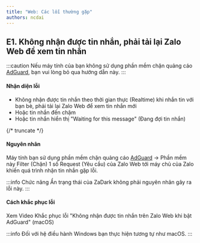 ```yaml
---
title: "Web: Các lỗi thường gặp"
authors: ncdai
---
```


## E1. Không nhận được tin nhắn, phải tải lại Zalo Web để xem tin nhắn

:::caution
Nếu máy tính của bạn không sử dụng phần mềm chặn quảng cáo [AdGuard](https://adguard.com/), bạn vui lòng bỏ qua hướng dẫn này.
:::

#### Nhận diện lỗi

* Không nhận được tin nhắn theo thời gian thực (Realtime) khi nhắn tin với bạn bè, phải tải lại Zalo Web để xem tin nhắn mới
* Hoặc tin nhắn đến chậm
* Hoặc tin nhắn hiển thị "Waiting for this message" (Đang đợi tin nhắn)

{/* truncate */}

#### Nguyên nhân

Máy tính bạn sử dụng phần mềm chặn quảng cáo [AdGuard](https://adguard.com/) → Phần mềm này Filter (Chặn) 1 số Request (Yêu cầu) của Zalo Web tới máy chủ của Zalo khiến quá trình nhận tin nhắn gặp lỗi.

:::info
Chức năng Ẩn trạng thái của ZaDark không phải nguyên nhân gây ra lỗi này.
:::

#### Cách khắc phục lỗi

Xem Video Khắc phục lỗi "Không nhận được tin nhắn trên Zalo Web khi bật AdGuard" (macOS)

:::info
Đối với hệ điều hành Windows bạn thực hiện tương tự như macOS.
:::

<YouTube videoId="nBbs6S17DCQ" title='Khắc phục lỗi "Không nhận được tin nhắn trên Zalo Web khi bật AdGuard" (macOS)' />
